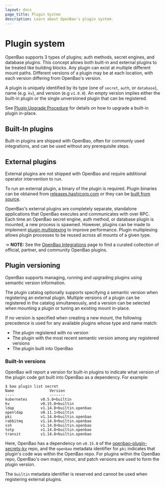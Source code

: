```yaml
---
layout: docs
page_title: Plugin System
description: Learn about OpenBao's plugin system.
---
```



# Plugin system

OpenBao supports 3 types of plugins; auth methods, secret engines, and database
plugins. This concept allows both built-in and external plugins to be treated
like building blocks. Any plugin can exist at multiple different mount paths.
Different versions of a plugin may be at each location, with each version differing
from OpenBao's version.

A plugin is uniquely identified by its type (one of `secret`, `auth`, or
`database`), name (e.g. `kv`), and version (e.g `v1.0.0`). An empty version
implies either the built-in plugin or the single unversioned plugin that can
be registered.

See [Plugin Upgrade Procedure](/vault/docs/upgrading/plugins#plugin-upgrade-procedure)
for details on how to upgrade a built-in plugin in-place.

## Built-In plugins

Built-in plugins are shipped with OpenBao, often for commonly used integrations,
and can be used without any prerequisite steps.

## External plugins

External plugins are not shipped with OpenBao and require additional operator
intervention to run.

To run an external plugin, a binary of the plugin is required. Plugin
binaries can be obtained from [releases.hashicorp.com](https://releases.hashicorp.com/)
or they can be [built from source](/vault/docs/plugins/plugin-development#building-a-plugin-from-source).

OpenBao's external plugins are completely separate, standalone applications that
OpenBao executes and communicates with over RPC. Each time an OpenBao secret engine,
auth method, or database plugin is mounted, a new process is spawned. However,
plugins can be made to implement [plugin multiplexing](/vault/docs/plugins/plugin-architecture#plugin-multiplexing)
to improve performance. Plugin multiplexing allows plugin processes to be
reused across all mounts of a given type.

-> **NOTE:** See the [OpenBao Integrations](/vault/integrations) page to find a
curated collection of official, partner, and community OpenBao plugins. 

## Plugin versioning

OpenBao supports managing, running and upgrading plugins using semantic version
information.

The plugin catalog optionally supports specifying a semantic version when
registering an external plugin. Multiple versions of a plugin can be registered
in the catalog simultaneously, and a version can be selected when mounting a
plugin or tuning an existing mount in-place.

If no version is specified when creating a new mount, the following precedence is used
for any available plugins whose type and name match:

* The plugin registered with no version
* The plugin with the most recent semantic version among any registered versions
* The plugin built into OpenBao

### Built-In versions

OpenBao will report a version for built-in plugins to indicate what version of the
plugin code got built into OpenBao as a dependency. For example:

```shell-session
$ bao plugin list secret
Name                Version
----                -------
kubernetes      v0.5.0+builtin
kv              v0.15.0+builtin
ldap            v1.14.8+builtin.openbao
openldap        v0.11.1+builtin
pki             v1.14.8+builtin.openbao
rabbitmq        v1.14.8+builtin.openbao
ssh             v1.14.8+builtin.openbao
totp            v1.14.8+builtin.openbao
transit         v1.14.8+builtin.openbao
```

Here, OpenBao has a dependency on `v0.15.0` of the [openbao-plugin-secrets-kv](https://github.com/openbao/openbao-plugin-secrets-kv)
repo, and the `openbao` metadata identifier for `pki` indicates that plugin's code was
within the OpenBao repo. For plugins within the OpenBao repo, OpenBao's own major, minor,
and patch versions are used to form the plugin version.

The `builtin` metadata identifier is reserved and cannot be used when registering
external plugins.
